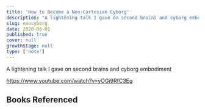 ```yaml
---
title: 'How to Become a Neo-Cartesian Cyborg'
description: "A lightening talk I gave on second brains and cyborg embodiment"
slug: neocyborg
date: 2020-06-01
published: true
cover: null
growthStage: null
type: ['note']
---
```



A lightening talk I gave on second brains and cyborg embodiment

https://www.youtube.com/watch?v=yOGi9RfC3Eg

## Books Referenced

<Book
      slug="/mwlb"
      title="Metaphors We Live By"
      author='George Lakoff'
/>

<Book
      slug="/mwlb"
      title="Natural Born Cyborgs"
      author='Andy Clark'
/>